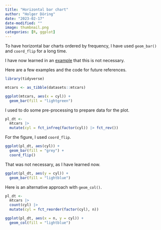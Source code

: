 ```yaml
---
title: "Horizontal bar chart"
author: "Holger Döring"
date: "2023-02-17"
date-modified: ""
image: thumbnail.png
categories: [R, ggplot]
---
```


To have horizontal bar charts ordered by frequency, I have used `geom_bar()` and `coord_flip` for a long time.

I have now learned in an [example](https://www.eoda.de/en/wissen/blog/10-tidyverse-functions-that-might-save-your-day/#fct_reorder) that this is not necessary.

Here are a few examples and the code for future references.

```r
library(tidyverse)

mtcars <- as_tibble(datasets::mtcars)
```

```r
ggplot(mtcars, aes(x = cyl)) +
  geom_bar(fill = "lightgreen")
```

I used to do some pre-processing to prepare data for the plot.

```r
pl_dt <-
  mtcars |>
  mutate(cyl = fct_infreq(factor(cyl)) |> fct_rev())
```

For the figure, I used `coord_flip`.

```r
ggplot(pl_dt, aes(cyl)) +
  geom_bar(fill = "grey") +
  coord_flip()
```

That was not necessary, as I have learned now.

```r
ggplot(pl_dt, aes(y = cyl)) +
  geom_bar(fill = "lightblue")
```

Here is an alternative approach with `geom_col()`.

```r
pl_dt <-
  mtcars |>
  count(cyl) |>
  mutate(cyl = fct_reorder(factor(cyl), n))

ggplot(pl_dt, aes(x = n, y = cyl)) +
  geom_col(fill = "lightblue")
```
